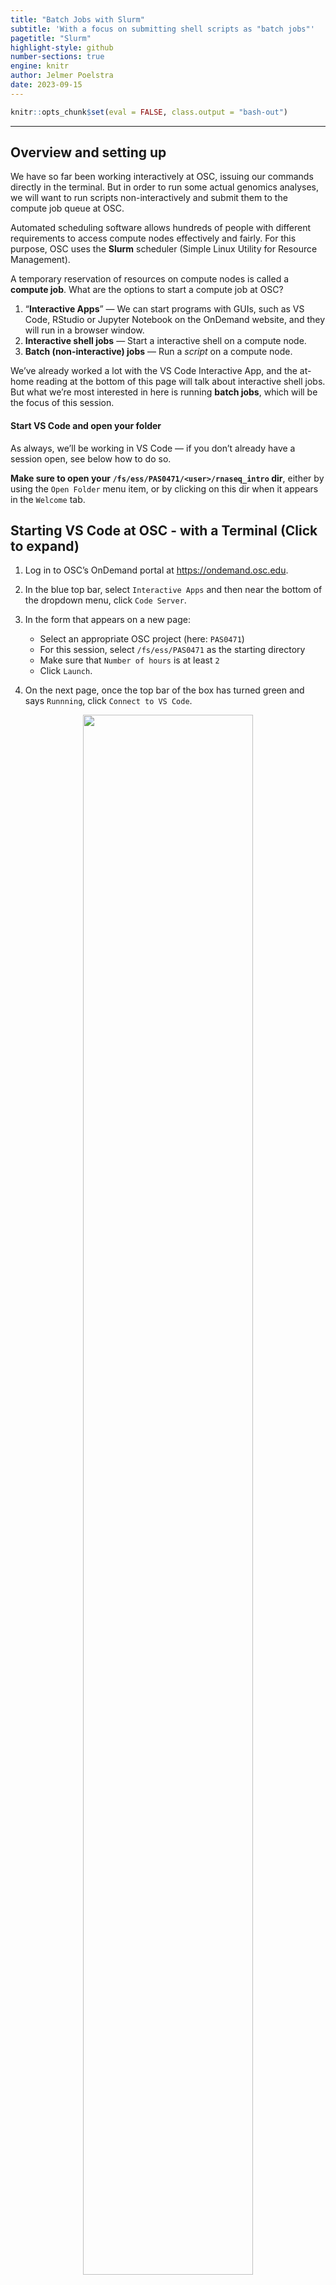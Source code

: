 ```yaml
---
title: "Batch Jobs with Slurm"
subtitle: 'With a focus on submitting shell scripts as "batch jobs"'
pagetitle: "Slurm"
highlight-style: github
number-sections: true
engine: knitr
author: Jelmer Poelstra
date: 2023-09-15
---
```


```r
knitr::opts_chunk$set(eval = FALSE, class.output = "bash-out")
```

----

## Overview and setting up {-}

We have so far been working interactively at OSC,
issuing our commands directly in the terminal.
But in order to run some actual genomics analyses,
we will want to run scripts non-interactively and submit them to the compute job
queue at OSC.
  
Automated scheduling software allows hundreds of people with different
requirements to access compute nodes effectively and fairly.
For this purpose, OSC uses the **Slurm** scheduler
(Simple Linux Utility for Resource Management).

A temporary reservation of resources on compute nodes is called a **compute job**.
What are the options to start a compute job at OSC?

1. "**Interactive Apps**" &mdash; We can start programs with GUIs,
   such as VS Code, RStudio or Jupyter Notebook on the OnDemand website,
   and they will run in a browser window.
2. **Interactive shell jobs** &mdash; Start a interactive shell on a compute node.
3. **Batch (non-interactive) jobs** &mdash; Run a _script_ on a compute node.

We've already worked a lot with the VS Code Interactive App,
and the at-home reading at the bottom of this page will talk about interactive
shell jobs.
But what we're most interested in here is running **batch jobs**,
which will be the focus of this session.

#### Start VS Code and open your folder {-}

As always, we'll be working in VS Code &mdash;
if you don't already have a session open, see below how to do so.

**Make sure to open your `/fs/ess/PAS0471/<user>/rnaseq_intro` dir**,
either by using the `Open Folder` menu item,
or by clicking on this dir when it appears in the `Welcome` tab.

:::{.callout-tip collapse="true"}
## Starting VS Code at OSC - with a Terminal (Click to expand)
1. Log in to OSC's OnDemand portal at <https://ondemand.osc.edu>.

2. In the blue top bar, select `Interactive Apps`
   and then near the bottom of the dropdown menu, click `Code Server`.

3. In the form that appears on a new page:
   - Select an appropriate OSC project (here: `PAS0471`)
   - For this session, select `/fs/ess/PAS0471` as the starting directory
   - Make sure that `Number of hours` is at least `2`
   - Click `Launch`.

4. On the next page, once the top bar of the box has turned green
   and says `Runnning`, click `Connect to VS Code`.

<figure><p align="center"><img src=img/osc-code-launch_ed.png width="80%"></p></figure>

5. Open a Terminal by clicking
   &nbsp; {{< fa bars >}} &nbsp; => `Terminal` => `New Terminal`.
   (Or use one of the keyboard shortcuts:
   <kbd>Ctrl</kbd>+<kbd>\`</kbd> (backtick) or
   <kbd>Ctrl</kbd>+<kbd>Shift</kbd>+<kbd>C</kbd>.)

6. In the `Welcome` tab under `Recent`,
   you should see your `/fs/ess/PAS0471/<user>/rnaseq_intro` dir listed:
   click on that to open it.
   Alternatively, use
   &nbsp; {{< fa bars >}} &nbsp; => &nbsp; `File` &nbsp; => &nbsp; `Open Folder`
   to open that dir in VS Code.
:::

:::{.callout-warning collapse="true"}
#### Don't have your own dir with the data? (Click to expand)
If you missed the last session, or deleted your `rnaseq_intro` dir entirely,
run these commands to get a (fresh) copy of all files you should have so far:

```bash
mkdir -p /fs/ess/PAS0471/$USER/rnaseq_intro
cp -r /fs/ess/PAS0471/demo/202307_rnaseq /fs/ess/PAS0471/$USER/rnaseq_intro
```

And if you do have an `rnaseq_intro` dir,
but you want to start over because you moved or removed some of the files
while practicing, then delete the dir before your run the commands above:

```bash
rm -r /fs/ess/PAS0471/$USER/rnaseq_intro
```

You should have at least the following files in this dir:

```.bash-out
/fs/ess/PAS0471/demo/202307_rnaseq
├── data
│   └── fastq
│       ├── ASPC1_A178V_R1.fastq.gz
│       ├── ASPC1_A178V_R2.fastq.gz
│       ├── ASPC1_G31V_R1.fastq.gz
│       ├── ASPC1_G31V_R2.fastq.gz
│       ├── md5sums.txt
│       ├── Miapaca2_A178V_R1.fastq.gz
│       ├── Miapaca2_A178V_R2.fastq.gz
│       ├── Miapaca2_G31V_R1.fastq.gz
│       └── Miapaca2_G31V_R2.fastq.gz
├── metadata
│   └── meta.tsv
└── README.md
│   └── ref
│       ├── GCF_000001405.40.fna
│       ├── GCF_000001405.40.gtf
```
:::

<br>

## Getting started with Slurm batch jobs

In requesting _batch jobs_,
we are asking the Slurm scheduler to **run a script on a compute node**[^1].
When doing so, we **stay in our current shell at our current node**
(whether that's a login or compute node),
and the script will run on a (different) compute node "out of sight".
Also, as we'll discuss in more detail below:

- Script output that would normally be printed to screen ("standard out")
  will end up in a "log" file
- There are commands for e.g. _monitoring_ whether the job is
  already/stillrunning, and _cancelling_ the job.

[^1]: It _is_ also possible to directly submit a command or set of commands
      using the `--wrap` option to `sbatch`, but we won't cover that here.

<br>

### The `sbatch` command

We use Slurm's **`sbatch` command to submit a batch job**.
Recall from the Bash scripting session that we can run a Bash script as follows:

```bash
bash sandbox/printname.sh Jane Doe
```
```.bash-out
First name: Jane
Last name: Doe
```

:::{.callout-caution collapse="true"}
## Can't find yesterday's `printname.sh` script?

- Open a new file in the `VS Code` editor
  (&nbsp; {{< fa bars >}} &nbsp; => &nbsp; `File` &nbsp; => &nbsp; `New File`)
  and save it as `printname.sh`
- Copy the code below into the script:
  
```bash
#!/bin/bash
set -ueo pipefail

first_name=$1
last_name=$2
  
echo "First name: $first_name"
echo "Last name: $last_name"
```
:::

The above command ran the script on our current node.
To instead submit the script to the Slurm queue,
we start by simply **replacing `bash` by `sbatch`**:

```bash
sbatch sandbox/printname.sh Jane Doe
```
``` .bash-out
srun: error: ERROR: Job invalid: Must specify account for job  
srun: error: Unable to allocate resources: Unspecified error
```

However, that didn't work.
As the error message "_Must specify account for job_" tries to tell us,
we need to indicate **which OSC Project** (or as Slurm puts it, "account")
we want to use for this compute job.

To specify the project/account,
we can use the `--account=` option followed by the OSC Project number:

```bash
sbatch --account=PAS0471 sandbox/printname.sh Jane Doe
```
```.bash-out
Submitted batch job 12431935
```

This means that our job was successfully submitted 
(No further output will be printed to your screen - we'll talk more about that below).
The job has a **unique identifier** among all compute jobs by all users
at OSC, and we can use this number to monitor and manage it.
All of us will therefore see a different job number pop up.

<br>

:::{.callout-note}
#### `sbatch` options _and_ script arguments

As you perhaps noticed in the command above,
we can use `sbatch` options _and_ script arguments in one command,
in the following order:

```bash
sbatch [sbatch-options] myscript.sh [script-arguments]
```

But, depending on the details of the script itself, all combinations of using
`sbatch` options and script arguments are possible:

```bash
sbatch printname.sh                             # No options/arguments for either
sbatch printname.sh Jane Doe                    # Script arguments but no sbatch option
sbatch --account=PAS0471 printname.sh           # sbatch option but no script arguments
sbatch --account=PAS0471 printname.sh Jane Doe  # Both sbatch option and script arguments
```

Not using the `--account` option, as in the first two examples above,
is possible when we specify this option _inside the script_,
as we'll see below.
:::

<br>

### Adding `sbatch` options in scripts

The `--account=` option is just one of out of _many_ options we can use
when reserving a compute job,
but is the only one that _always_ has to be specified
(including for batch jobs and for Interactive Apps).

Defaults exist for all other options,
such as the amount of time (1 hour) and the number of cores (1).
These options are all specified in the same way for interactive and
batch jobs, and we'll dive into them below.

Instead of specifying Slurm/`sbatch` options on the command-line when we submit
the script, we can also **add these options inside the script**.

This is handy because
even though we have so far only seen the `account=` option,
you often want to specify several options.
That would lead to very long `sbatch` commands.
Additionally, it can be practical to store a script's typical Slurm options
along with the script itself, so you don't have to remember them.

We add the options in the script using another type of special comment line
akin to the shebang line, marked by `#SBATCH`.
The equivalent of adding `--account=PAS0471` after `sbatch` on the command line
is a line in  a script that reads `#SBATCH --account=PAS0471`.

Just like the shebang line,
the `#SBATCH` line(s) should be at the top of the script.
Let's add one such line to the `printname.sh` script,
such that the first few lines read:

```bash
#!/bin/bash
#SBATCH --account=PAS0471

set -ueo pipefail

# (This is a partial script, don't run this directly in the terminal)
```

After having added this to the script,
we _can_ run our earlier `sbatch` command without options:

```bash
sbatch printname.sh Jane Doe
```

:::{.bash-out}
Submitted batch job 12431942
:::

After we submit the batch job, we **immediately get our prompt back**.
Everything else (job queuing and running) will happen out of our immediate view.
This allows us to submit many jobs at the same time &mdash;
we don't have to wait for other jobs to finish (or even to start).

:::{.callout-note}
## `sbatch` option precedence
Any `sbatch` option provided on the command line will override the equivalent
option provided inside the script.
This is sensible: we can provide "defaults" inside the script,
and change one or more of those when needed on the command line.
:::

:::{.callout-note}
## Running a script with `#SBATCH` in other contexts
Because `#SBATCH` lines are special _comment_ lines,
they will simply be ignored and not throw any errors when you run a script that
contains them in other contexts: when not running them as a batch job at OSC,
or even when running them on a computer without Slurm installed.
:::

<br>

### Where does the output go?

Above, we saw that when we ran the `printname.sh` script directly,
its output was printed to the screen,
whereas when we submitted it as a batch job,
all that was sprinted to screen was `Submitted batch job 12431942`.
So where did our output go?

**Our output ended up in a file** called `slurm-12431942.out`:
that is, `slurm-<job-number>.out`.
Since each job number is unique to a given job,
your file would have a different number in its name.
We might call this type of file a **Slurm log file**.

:::{.callout-caution collapse="true"}
## Any idea why we might not want batch job output printed to screen, even if we could? (Click to expand)

The power of submitting batch jobs is that you can submit many at once &mdash;
e.g. one per sample, running the same script.
If the output from all those scripts ends up on your screen,
things become a big mess, _and_ you have no lasting record of what happened.
:::

Let's take a look at the contents of the Slurm log file with the `cat` command:

```bash
# (Replace the number in the file name with whatever you got! - check with 'ls')
cat slurm-12431942.out
```
``` .bash-out
First name: Jane  
Last name: Doe
```

This file simply contains the output of the script that was printed to screen 
when we ran it with `bash` &mdash; nothing more and nothing less.

It's important to conceptually distinguish between two overall types of output
that a script may have:

- Output that is **printed to screen** when we directly run a script,
  such as what was produced by our `echo` statements,
  by any errors that may occur,
  and possibly by a program that we run in the script.[^2]
  As we saw, this output ends up in the **Slurm log file** when we submit
  the script as a batch job.

- Output of commands inside the script that we redirect to a file (`> myfile.txt`)
  or that automatically goes to an output file rather than being printed to screen.
  This type of output **will always end up in the very same files**
  regardless of whether we run the script directly (with `bash`) or as a batch job
  (with `sbatch`). 

[^2]: Technically, these are two different types of output,
      as we briefly touch on below: "standard output" and "standard error".

:::{.callout-tip}
## The working directory stays the same
Batch jobs start in the directory that they were submitted
from: that is, your working directory remains the same.
:::

<br>

## Monitoring batch jobs

### A sleepy script for practice

Let's use the following short script to practice monitoring and managing batch
and other compute jobs.
Open a new file in the `VS Code` editor
(&nbsp; {{< fa bars >}} &nbsp; => &nbsp; `File` &nbsp; => &nbsp; `New File`)
and save it as `sandbox/sleep.sh`, then copy the following into it:

```bash
#!/bin/bash
#SBATCH --account=PAS0471

echo "I will sleep for 30 seconds" > sleep.txt
sleep 30s
echo "I'm awake!"
```

:::{.exercise}

### Your turn: Batch job output recap {-}

Predict what would happen if you submit the `sleep.sh` script as a batch job 
(using `sbatch sandbox/sleep.sh`):

1. How many output files will this batch job produce?
2. What will be in each of those files?
3. In which directory will the file(s) appear?
4. In terms of output,
   what would have been different if we had run the script directly,
   i.e. using the command `bash sandbox/sleep.sh`?

Then, can test your predictions by running the script.

:::{.callout-tip collapse="true"}
## Solutions (Click to expand)

1. The script will produce 2 files:
    - `slurm-<job-number>.out`: The Slurm log file,
       containing output that would have otherwise been printed to the screen
    - `sleep.txt`: Containing the output that we redirected to this file in the script

2. They will contain:
    - `slurm-<job-number>.out`: _I'm awake!_
    - `sleep.txt`: _"I will sleep for 30 seconds"_

3. Both files will end up in your current working directory.
   Slurm log files always go to the directory from which you submitted the job.
   Slurm jobs also _run_ from the directory from which you submitted your job,
   and since we redirected the output simply to `sleep.txt`,
   that file was created in our working directory. 

4.  If we had run the script directly,
    the `slept.txt` would have also been created with the same content,
    but "_All done!_" would have been printed to the screen.
:::
:::

<br>

### Checking the status of our job

After we submit a job, it may be initially be waiting to be allocated resources:
i.e., it may be "queued" or "pending".
Then, the job will start _running_, and at some point it will stop running,
either because the script ran into and error, or because it completed.

How can we check the status of our batch job?
We can do so using the Slurm command **`squeue -u $USER -l`**, in which:

- Our username is specified with the `-u` option
  (without this, we would see _everyone's_ jobs)
- We used the environment variable `$USER`
  so that the very same code will work for everyone
  (you can also simply type your username if that's shorter or easier).
- We've added the `-l` (lowercase L, not the number 1!)
  option to get more verbose ("long") output.

Let's try that:

```bash
squeue -u $USER -l
```
```.bash-out
Mon Aug 21 15:47:42 2023
             JOBID PARTITION     NAME     USER    STATE       TIME TIME_LIMI  NODES NODELIST(REASON)
          23640814 condo-osu ondemand   jelmer  RUNNING       6:34   2:00:00      1 p0133
```

After a line with the date and time, and a header line,
you should see some information about a single compute job, as shown above:
_this is the Interactive App job that runs VS Code_.
That's not a "batch" job, but it is a compute job, and all compute jobs are listed
here.
In the table, we can see the following pieces of information about each job:

- `JOBID` &mdash; the job ID number,
- `PARTITION` &mdash;
  type of queue - here, we can tell it was submitted through OnDemand
- The `NAME` of the job
- The `USER` who submitted the job
- The `STATE` of the job, which is usually either `PENDING` (queued) or `RUNNING`.
  (As soon as a job finished, it will disappear from this list!)
- `TIME` &mdash; for how long the job has been running (here as minutes:seconds)
- The `TIME_LIMIT` &mdash; the amount of time you reserved for the job
  (here as hours:minutes:seconds)
- The number of `NODES` reserved for the job
- `NODELIST(REASON)` &mdash;
  When a job is running, this will show the ID of the node on which it is running.
  When a job is pending, it will (sort of) say why it is pending.

Let's also try this after submitting our `sleep.sh` script as a batch job:

```bash
sbatch sandbox/sleep.sh
```
``` .bash-out
Submitted batch job 12431945
```

We _may_ be able to catch the `STATE` being `PENDING` before the job starts:

```bash
squeue -u $USER -l
```
``` .bash-out
Mon Aug 21 15:48:26 2023
             JOBID PARTITION     NAME     USER    STATE       TIME TIME_LIMI  NODES NODELIST(REASON)
          12520046 serial-40 sleep.sh   jelmer  PENDING       0:00   1:00:00      1 (None)
          23640814 condo-osu ondemand   jelmer  RUNNING       7:12   2:00:00      1 p0133
```

But soon enough it should say `RUNNING` in the `STATE` column:

```sh
squeue -u $USER -l
```
``` .bash-out
Mon Aug 21 15:48:39 2023
             JOBID PARTITION     NAME     USER    STATE       TIME TIME_LIMI  NODES NODELIST(REASON)
          12520046 condo-osu sleep.sh   jelmer  RUNNING       0:12   1:00:00      1 p0133
          23640814 condo-osu ondemand   jelmer  RUNNING       8:15   2:00:00      1 p0133
```

The script should finish after 30 seconds (our command was `sleep 30s`),
after which the job will immediately disappear from the `squeue` listing &mdash;
only pending and running jobs are shown: 

```bash
squeue -u $USER -l
```
``` .bash-out
Mon Aug 21 15:49:26 2023
             JOBID PARTITION     NAME     USER    STATE       TIME TIME_LIMI  NODES NODELIST(REASON)
          23640814 condo-osu ondemand   jelmer  RUNNING       9:02   2:00:00      1 p0133
```

But we need to check our output file(s) to see if our script ran _successfully_!

```bash
cat sleep.txt
```
``` .bash-out
I will sleep for 30 seconds
```

```bash
cat slurm-12520046.out
```
``` .bash-out
I'm awake!
```

<br>

### Cancelling jobs (and other monitoring/managing commands)

Sometimes, you want to cancel one or more jobs,
because you realize you made a mistake
in the script or you used the wrong input files.
You can do so using `scancel`:

```bash
scancel 2979968        # Cancel job number 2979968
scancel -u $USER       # Cancel all your jobs
```

:::{.callout-note}
## Other job monitoring commands and options

- Check only a specific job by specifying the job ID, e.g `2979968`:

  ```bash
  squeue -j 2979968
  ```

- Only show running (not pending) jobs:
  
  ```bash
  squeue -u $USER -t RUNNING
  ```

- Update Slurm directives for a job that has already been submitted
  (this can only been done _before_ the job has started running):

  ```bash
  scontrol update job=<jobID> timeLimit=5:00:00
  ```
  
- Hold and release a pending (queued) job,
  e.g. when needing to update input file before it starts running:

  ```bash
  scontrol hold jobID        # Job won't start running until released
  scontrol release jobID     # Job is free to start
  ```

- You can see more details about any running or finished jobs,
  *including the amount of time it ran for*:
  
  ```bash
  scontrol show job 2526085   # For job 2526085

  # UserId=jelmer(33227) GroupId=PAS0471(3773) MCS_label=N/A
  # Priority=200005206 Nice=0 Account=pas0471 QOS=pitzer-default
  # JobState=RUNNING Reason=None Dependency=(null)
  # Requeue=1 Restarts=0 BatchFlag=1 Reboot=0 ExitCode=0:0
  # RunTime=00:02:00 TimeLimit=01:00:00 TimeMin=N/A
  # SubmitTime=2020-12-14T14:32:44 EligibleTime=2020-12-14T14:32:44
  # AccrueTime=2020-12-14T14:32:44
  # StartTime=2020-12-14T14:32:47 EndTime=2020-12-14T15:32:47 Deadline=N/A
  # SuspendTime=None SecsPreSuspend=0 LastSchedEval=2020-12-14T14:32:47
  # Partition=serial-40core AllocNode:Sid=pitzer-login01:57954
  # [...]
  ```
:::

<br>

## Common `sbatch` options

First off, note that many Slurm options have a corresponding long
(`--account=PAS0471`) and short format (`-A PAS0471`),
which can generally be used interchangeably.
For clarity, we'll stick to long format options here.

### `--account`: The OSC project

As seen above. _Always_ specify the project when submitting a batch job.

### `--time`: Time limit ("wall time")

Use the `--time` option to specify the maximum amount of time your job will run for.
**Your job gets killed as soon as it hits the specified time limit!**

_Wall time_ is a term meant to distinguish it from, say "core hours":
if a job runs for 2 hour and used 8 cores,
the wall time was 2 hours and the number of core hours was 2 x 8 = 16.
Some notes:

- You will only be charged for the time your job *actually used*,
  not what you reserved.
- The default time limit is 1 hour. Acceptable time formats include:
  - `minutes` (e.g. `60` => 60 minutes)
  - `hours:minutes:seconds` (e.g. `1:00:00` => 60 minutes)
  - `days-hours` (e.g. `2-12` => two-and-a-half days)
- For single-node jobs, up to 168 hours (7 days) can be requested.
  If that's not enough, you can request access to the `longserial` queue
  for jobs of up to 336 hours (14 days).

An example, where we ask for 1 hour:

```bash
#!/bin/bash
#SBATCH --time=1:00:00
```

:::{.callout-note}
## When in doubt, ask for more time
If you are uncertain about how much time your job will take
(i.e., how long it will take for your script / the program in your script
to finish),
then ask for more or even much more time than you think you will need.
This is because queuing times are generally not long at OSC,
_and_ because you won't be charged for reserved-but-not-used time.

That said, in general,
the "bigger" (more time, more cores, more memory) your job is,
the more likely it is that it will be pending for an appreciable amount of time.
Smaller jobs (requesting up to a few hours and cores) will
**almost always start running nearly instantly**.
Even big jobs (requesting, say, a day or more and 10 or more cores)
will often do so, but during busy times, you might have to wait for a while.
:::

::: {.exercise}
#### Your turn: exceed the time limit {-}

Modify the `sleep.sh` script
to make it run longer than the time you request for it with `--time`.
(Take into account that it does not seem to be possible to effectively request
a job that runs for less than 1 minute.)

If you succeed in exceeding the time limit, an error message will be printed &mdash;
where do you think it will go?
After waiting for the job to be killed after 60 seconds,
check if you were correct and what the exact error message is.

::: {.callout-tip collapse="true"}
#### Solution (Click to expand)

This script would do the trick,
where we request 1 minute of walltime while we let the script sleep for 80 seconds:

```bash
#!/bin/bash
#SBATCH --account=PAS0471
#SBATCH --time=1

echo "I will sleep for 80 seconds" > sleep.txt
sleep 80s
echo "I'm awake!"
```

This would result in the following type of error:

``` .bash-out
slurmstepd: error: *** JOB 23641567 ON p0133 CANCELLED AT 2023-08-21T16:35:24 DUE TO TIME LIMIT ***
```
:::
:::

<br>

### `--mem`: RAM memory

Use the `--mem` option to specify the maximum amount of RAM (Random Access Memory)
that your job can use:

- The default amount is 4 GB per core that you reserve.
  **This is often enough**, so it is fairly common to omit the `--mem` option.
- The default unit is MB (MegaBytes) &mdash; append `G` for GB
  (i.e. `100` means 100 MB, `10G` means 10 GB).
- Like with the time limit, your job gets killed when it hits the memory limit.
  Whereas you get a very clear Slurm error message when you hit the time limit
  (as seen in the exercise above),
  hitting the memory limit can result in a variety of errors,
  but look for keywords such as `Killed`, `Out of Memory` / `OOM`,
  and `Core Dumped`, as well as actual "dumped cores" in your working dir
  (large files with names like `core.<number>`, these can be deleted).

For example, to request 20 GB of RAM:

```sh
#!/bin/bash
#SBATCH --mem=20G
```

<br>

### Cores (& nodes and tasks)

There are several options to specify the number of nodes (≈ computers),
cores, or "tasks" (processes). 
These are separate but related options, and this is where things can get confusing!

- Slurm for the most part uses "**core**" and "**CPU**" interchangeably[^3].
  More generally, "**thread**" is *also* commonly used interchangeably 
  with core/CPU[^4].

[^3]: Even though technically, one CPU often contains multiple cores.
[^4]: Even though technically, one core often contains multiple threads.

- Running a program that uses multiple threads/cores/CPUs ("multi-threading")
  is common.
  In such cases, specify the number of threads/cores/CPUs `n` with
  **`--cpus-per-task=n`**
  (and keep `--nodes` and `--ntasks` at their defaults of 1).
  
  The program you're running may have an argument like `--cores` or `--threads`,
  which you should then set to `n` as well.
  
:::{.callout-note}
## Uncommon cases

- Only ask for **more than one node** when a program is parallelized with
  e.g. "MPI", which is uncommon in bioinformatics.
- For jobs with multiple processes (tasks),
  use `--ntasks=n` or `--ntasks-per-node=n` &mdash; also quite rare!
:::  

| Resource/use                  | short    | long                    | default
|-------------------------------|----------|-------------------------|:--------:| 
| **Nr. of cores/CPUs/threads (per task)**    | `-c 1`   | `--cpus-per-task=1`     | 1
| Nr. of "tasks" (processes) | `-n 1`   | `--ntasks=1`            | 1
| Nr. of tasks per node      | -        | `--ntasks-per-node=1`   | 1
| Nr. of nodes               | `-N 1`   | `--nodes=1`             | 1

An example, where we ask for 2 CPUs/cores/threads:

```bash
#!/bin/bash
#SBATCH --cpus-per-task=2
```

<br>

### `--output`: Slurm log files

As we saw above, by default, all output from a script that would normally
be printed to screen will end up in a Slurm log file when we submit the script
as a batch job.
This file will be created in the directory from which you submitted the script,
and will be called `slurm-<job-number>.out`, e.g. `slurm-12431942.out`.

But it is possible to change the name of this file.
For instance, it can be useful to include the **name of the program**
that the script runs,
so that it's easier to recognize this file later.

We can do this with the `--output` option,
e.g. `--output=slurm-fastqc.out` if we were running FastQC.

However,
you'll generally want to keep the batch job number in the file name too[^6].
Since we won't know the batch job number in advance, we need a trick here &mdash;
and that is to use
**`%j`, which represents the batch job number**:

```bash
#!/bin/bash
#SBATCH --output=slurm-fastqc-%j.out
```

[^6]: For instance, we might be running the FastQC script multiple times,
      and otherwise those would all have the same name and be overwritten.
      
:::{.callout-note}
## `stdout` and `stderr`

By default, two output streams "standard output" (`stdout`) and
"standard error" (`stderr`) are printed to screen and therefore also
both end up in the same Slurm log file,
but it is possible to separate them into different files.

Because `stderr`, as you might have guessed, often contains error messages,
it could be useful to have those in a separate file.
You can make that happen with the `--error` option,
e.g. `--error=slurm-fastqc-%j.err`.

However, reality is more messy:
some programs print their main output not to a file but to standard out,
and their logging output, errors and regular messages alike, to standard error.
Yet other programs use `stdout` or `stderr` for _all_ messages.

**I therefore usually only specify `--output`, such that both streams**
**end up in that file.**
:::

<br>

## At-home reading: `sbatch` option overview & interactive jobs {-}

### Table with `sbatch` options {-}

This includes all the discussed options, and a couple more useful ones:

| Resource/use                  | short      | long                 | default
|-------------------------------|------------|----------------------|:---------:|
| Project to be billed          | `-A PAS0471` | `--account=PAS0471`    | _N/A_
| Time limit                    | `-t 4:00:00` | `--time=4:00:00`      | 1:00:00
| Nr of nodes                   | `-N 1`       | `--nodes=1`            | 1
| Nr of cores                   | `-c 1`       | `--cpus-per-task=1`    | 1
| Nr of "tasks" (processes)     | `-n 1`      | `--ntasks=1`           | 1
| Nr of tasks per node          | -          | `--ntasks-per-node`   | 1
| Memory limit per node         | -          | `--mem=4G`             | *(4G)*
| Log output file (%j = job number)    | `-o`       |  `--output=slurm-fastqc-%j.out`
| Error output (*stderr*)              | `-e`       | `--error=slurm-fastqc-%j.err`
| Job name (displayed in the queue)    | -        | `--job-name=fastqc`
| Partition (=queue type)              | -        | `--partition=longserial` <br> `--partition=hugemem`
| Get email when job starts, ends, fails, <br> or all of the above | -        | `--mail-type=START` <br> `--mail-type=END` <br> `--mail-type=FAIL` <br> `--mail-type=ALL`
| Let job begin at/after specific time | -        | `--begin=2021-02-01T12:00:00`
| Let job begin after other job is done | -      | `--dependency=afterany:123456`

<br>

### Interactive shell jobs {-}

Interactive shell jobs will grant you interactive shell access on a compute node.
Working in an interactive shell job is operationally identical to working on
a login node as we've been doing so far, but
**the difference is that it's now okay to use significant computing resources**.
(How much and for how long depends on what you reserve.)

#### Using `srun` {-}

A couple of different commands can be used to start an interactive shell job.
I prefer the general `srun` command[^1],
which we can use with `--pty /bin/bash` added to get an interactive Bash shell.

[^1]: Other options: `salloc` works almost identically to `srun`,
      whereas `sinteractive` is an OSC convenience wrapper but with more
      limited options.
     
```bash
srun --account=PAS0471 --pty /bin/bash
```

:::{.bash-out}
srun: job 12431932 queued and waiting for resources  
srun: job 12431932 has been allocated resources

[...regular login info, such as quota, not shown...]

[jelmer@p0133 PAS0471]$
:::

There we go! First some Slurm scheduling info was printed to screen:
initially, the job was queued, and then it was "allocated resources":
that is, computing resources such as a compute node were reserved for the job.
After that:

- The job starts and because we've reserved an _interactive_ shell job,
  a new Bash shell is initiated:
  for that reason, we get to see our regular login info once again.

- We have now moved to the **compute node** at which our interactive job is running,
  so you should have a different `p` number in your prompt
  (And if you were on a login node before
  -but this is never the case if you are running VS Code through OnDemand-,
  your prompt switched from something like `[jelmer@pitzer-login04 PAS0471]$`).

